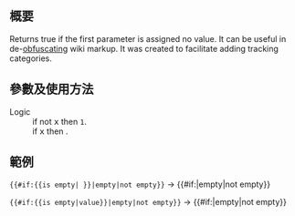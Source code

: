 {{NoteTA|G1=MediaWiki}}{{Documentation subpage}}<!-- 在本行下編輯模板說明 -->

== 概要 ==
Returns true if the first parameter is assigned no value. It can be useful in de-[[代码混淆|obfuscating]] wiki markup. It was created to facilitate adding tracking categories.

== 參數及使用方法 ==
;Logic
: if not <big><code>x</code></big> then <code>1</code>.
: if <big><code>x</code></big> then <null>.

== 範例 ==
<code><nowiki>{{#if:{{is empty| }}|empty|not empty}}</nowiki></code> → {{#if:{{is empty| }}|empty|not empty}}

<code><nowiki>{{#if:{{is empty|value}}|empty|not empty}}</nowiki></code> → {{#if:{{is empty|value}}|empty|not empty}}
<!--
== 重定向 ==

== 注意事项 ==

== 模板编辑说明 ==

== 參見 ==
-->
<includeonly>{{Sandbox other||<!-- 本行下加入模板的分類 -->
[[Cat:if模板]]
}}</includeonly>